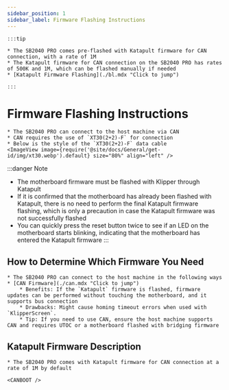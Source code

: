 ```yaml
---
sidebar_position: 1
sidebar_label: Firmware Flashing Instructions
---
```







    :::tip

    * The SB2040 PRO comes pre-flashed with Katapult firmware for CAN connection, with a rate of 1M
    * The Katapult firmware for CAN connection on the SB2040 PRO has rates of 500K and 1M, which can be flashed manually if needed
    * [Katapult Firmware Flashing](./bl.mdx "Click to jump")

    :::

# Firmware Flashing Instructions

    * The SB2040 PRO can connect to the host machine via CAN
    * CAN requires the use of `XT30(2+2)-F` for connection
    * Below is the style of the `XT30(2+2)-F` data cable
    <ImageView image={require('@site/docs/General/get-id/img/xt30.webp').default} size="80%" align="left" />

:::danger Note
* The motherboard firmware must be flashed with Klipper through Katapult
* If it is confirmed that the motherboard has already been flashed with Katapult, there is no need to perform the final Katapult firmware flashing, which is only a precaution in case the Katapult firmware was not successfully flashed
* You can quickly press the reset button twice to see if an LED on the motherboard starts blinking, indicating that the motherboard has entered the Katapult firmware
:::

## How to Determine Which Firmware You Need

    * The SB2040 PRO can connect to the host machine in the following ways
    * [CAN Firmware](./can.mdx "Click to jump")
        * Benefits: If the `Katapult` firmware is flashed, firmware updates can be performed without touching the motherboard, and it supports bus connection
        * Drawbacks: Might cause homing timeout errors when used with `KlipperScreen`.
        * Tip: If you need to use CAN, ensure the host machine supports CAN and requires UTOC or a motherboard flashed with bridging firmware


## Katapult Firmware Description

    * The SB2040 PRO comes with Katapult firmware for CAN connection at a rate of 1M by default
    
    <CANBOOT />